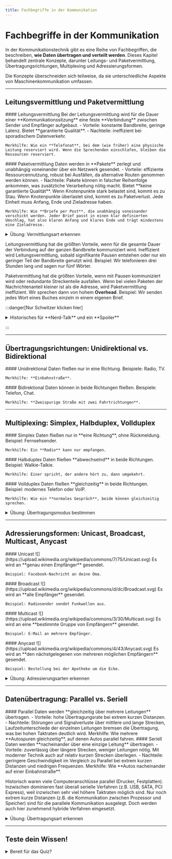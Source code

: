 ```yaml
---
title: Fachbegriffe in der Kommunikation
---
```


# Fachbegriffe in der Kommunikation

In der Kommunikationstechnik gibt es eine Reihe von Fachbegriffen, die beschreiben, **wie Daten übertragen und verteilt werden**. Dieses Kapitel behandelt zentrale Konzepte, darunter Leitungs- und Paketvermittlung, Übertragungsrichtungen, Multiplexing und Adressierungsformen. 

Die Konzepte überschneiden sich teilweise, da sie unterschiedliche Aspekte von Maschinenkommunikation umfassen.

---

## Leitungsvermittlung und Paketvermittlung

<Columns>
  <Column className='text--left'>
    #### Leitungsvermittlung
    Bei der Leitungsvermittlung wird für die Dauer einer **Kommunikationssitzung** eine feste **Verbindung** zwischen Sender und Empfänger aufgebaut. 
    - Vorteile: konstante Bandbreite, geringe Latenz. Bietet **garantierte Qualität**.
    - Nachteile: ineffizient bei sporadischem Datenverkehr.

    Merkhilfe: Wie ein **Telefonat**, bei dem (wie früher) eine physische Leitung reserviert wird. Wenn die Sprechenden einschlafen, bleiben die Ressourcen reserviert.
  </Column>
  <Column className='text--left'>
    #### Paketvermittlung
    Daten werden in **Pakete** zerlegt und unabhängig voneinander über ein Netzwerk gesendet.
    - Vorteile: effiziente Ressourcennutzung, robust bei Ausfällen, da alternative Routen genommen werden können.
    - Nachteile: Pakete können in falscher Reihenfolge ankommen, was zusätzliche Verarbeitung nötig macht. Bietet **keine garantierte Qualität**. Wenn Knotenpunkte stark belastet sind, kommt es zu Stau. Wenn Knotenpunkte überlastet sind, kommt es zu Paketverlust. Jede Einheit muss Anfang, Ende und Zieladresse haben.

    Merkhilfe: Wie **Briefe per Post**, die unabhängig voneinander verschickt werden. Jeder Brief passt in einen klar definierten Umschlag, hat also klaren Anfang und klares Ende und trägt mindestens eine Zieladresse.
  </Column>
</Columns>

<details>
  <summary>Übung: Vermittlungsart erkennen</summary>

<ItemMatch taskData={[
  { id: 'call', text: 'Ein Telefonat über ein Dosentelefon mit gespannter Schnur.', answer: 'Leitungsvermittlung' },
  { id: 'email', text: 'E-Mails werden über das Internet versendet.', answer: 'Paketvermittlung' },
  { id: 'video', text: 'Live-Video über IP wird paketweise übertragen.', answer: 'Paketvermittlung' },
  { id: 'landline', text: 'Festnetztelefon während des Gesprächs reserviert die Leitung.', answer: 'Leitungsvermittlung' },
]} />

</details>

Leitungsvermittlung hat die größten Vorteile, wenn für die gesamte Dauer der Verbindung auf der ganzen Bandbreite kommuniziert wird. Ineffizient wird Leitungsvermittlung, sobald signifikante Pausen entstehen oder nur ein geringer Teil der Bandbreite genutzt wird. Beispiel: Wir telefonieren drei Stunden lang und sagen nur fünf Wörter.

Paketvermittlung hat die größten Vorteile, wenn mit Pausen kommuniziert wird oder redundante Streckenteile ausfallen. Wenn bei vielen Paketen der Nachrichtenanteil kleiner ist als die Adresse, wird Paketvermittlung ineffizient. Wir sprechen dann von hohem **Overhead**. Beispiel: Wir senden jedes Wort eines Buches einzeln in einem eigenen Brief.

:::danger[Nur Schwitzer klicken hier]
<details>
  <summary>Historisches für **Nerd-Talk** und ein **Spoiler**</summary>

Inzwischen hat sich die **Paketvermittlung** auch in der Telefonie **durchgesetzt**. 1999 wurde DSL als erste paketvermittelte Infrastruktur für das Internet eingeführt. Das deutsche Festnetz war noch bis 2015 weitgehend leitungsvermittelt. Beim Telefonieren gab es eine durchgängige physische Leitung zwischen den Teilnehmern. Zwischen 2015 und 2020 wurden die alten Kupferleitungen der örtlichen und überörtlichen Netze durch Glasfaserstrecken ersetzt und ein All-IP-Netz aufgebaut, das **nur noch paketvermittelt** arbeitet. 

Gleichzeitig wird, besonders bei interner Telefonie innerhalb von Unternehmen oder Behörden, zunehmend **Voice-over-IP** (**VoIP**) eingesetzt. VoIP nutzt das **Internetprotokoll** (**IP**), das ebenfalls **paketvermittelt** arbeitet. VoIP nutzt die bestehenden Datennetze und verursacht keine gesonderten Verbindungskosten. Skype, WhatsApp, Signal und Telegram nutzen ebenfalls VoIP für Audioanrufe.

Details zu VoIP lernen wir erst viel später.

</details>

:::

---

## Übertragungsrichtungen: Unidirektional vs. Bidirektional

<Columns>
  <Column className='text--left'>
    #### Unidirektional
    Daten fließen nur in eine Richtung. Beispiele: Radio, TV.

    Merkhilfe: **Einbahnstraße**.
  </Column>
  <Column className='text--left'>
    #### Bidirektional
    Daten können in beide Richtungen fließen. Beispiele: Telefon, Chat.

    Merkhilfe: **Zweispurige Straße mit zwei Fahrtrichtungen**.
  </Column>
</Columns>

---

## Multiplexing: Simplex, Halbduplex, Vollduplex

<Columns>
  <Column align="stretch">
    #### Simplex
    Daten fließen nur in **eine Richtung**, ohne Rückmeldung. 
    Beispiel: Fernsehsender.

    Merkhilfe: Ein **Radio** kann nur empfangen.
  </Column>
  <Column align="stretch">
    #### Halbduplex
    Daten fließen **abwechselnd** in beide Richtungen. 
    Beispiel: Walkie-Talkie.

    Merkhilfe: Einer spricht, der andere hört zu, dann umgekehrt.
  </Column>
  <Column align="stretch">
    #### Vollduplex
    Daten fließen **gleichzeitig** in beide Richtungen. 
    Beispiel: modernes Telefon oder VoIP.

    Merkhilfe: Wie ein **normales Gespräch**, beide können gleichzeitig sprechen.
  </Column>
</Columns>

<details>
  <summary>Übung: Übertragungsmodus bestimmen</summary>

<ItemMatch taskData={[
  { id: 'tv', text: 'Fernsehsignal', answer: 'Simplex' },
  { id: 'walkie', text: 'Walkie-Talkie', answer: 'Halbduplex' },
  { id: 'phone', text: 'VoIP-Telefonat', answer: 'Vollduplex' },
]} />

</details>

---

## Adressierungsformen: Unicast, Broadcast, Multicast, Anycast

<Columns>
  <Column className='text--left'>
    #### Unicast
    ![](https://upload.wikimedia.org/wikipedia/commons/7/75/Unicast.svg)
    Es wird an **genau einen Empfänger** gesendet.
    
    Beispiel: Facebook-Nachricht an deine Oma.
  </Column>
  <Column className='text--left'>
    #### Broadcast
    ![](https://upload.wikimedia.org/wikipedia/commons/d/dc/Broadcast.svg)
    Es wird an **alle Empfänger** gesendet.
    
    Beispiel: Radiosender sendet Funkwellen aus.
  </Column>
  <Column className='text--left'>
    #### Multicast
    ![](https://upload.wikimedia.org/wikipedia/commons/3/30/Multicast.svg)
    Es wird an eine **bestimmte Gruppe von Empfängern** gesendet.
    
    Beispiel: E-Mail an mehrere Empfänger.
  </Column>
  <Column className='text--left'>
    #### Anycast
    ![](https://upload.wikimedia.org/wikipedia/commons/4/43/Anycast.svg)
    Es wird an **den nächstgelegenen von mehreren möglichen Empfängern** gesendet.
    
    Beispiel: Bestellung bei der Apotheke um die Ecke.
  </Column>
</Columns>

<details>
  <summary>Übung: Adressierungsarten erkennen</summary>

<ItemMatch taskData={[
  { id: 'email', text: 'Eine E-Mail an eine einzelne Person', answer: 'Unicast' },
  { id: 'lan', text: 'ARP-Request an alle Geräte im LAN', answer: 'Broadcast' },
  { id: 'video', text: 'Video-Stream an registrierte Teilnehmer', answer: 'Multicast' },
  { id: 'dns', text: 'DNS-Abfrage zum nächsten Server', answer: 'Anycast' },
]} />

</details>

---

## Datenübertragung: Parallel vs. Seriell
<Columns>
<Column className='text--left'>
#### Parallel
Daten werden **gleichzeitig über mehrere Leitungen** übertragen.  
- Vorteile: hohe Übertragungsrate bei extrem kurzen Distanzen.  
- Nachteile: Störungen und Signalverluste über mittlere und lange Strecken, Laufzeitunterschiede der einzelnen Leitungen bremsen die Übertragung, was bei hohen Taktraten deutlich wird. 
Merkhilfe: Wie mehrere **Autospuren gleichzeitig**, auf denen Autos parallel fahren.
</Column>

<Column className='text--left'>
#### Seriell
Daten werden **nacheinander über eine einzige Leitung** übertragen.  
- Vorteile: zuverlässig über längere Strecken, weniger Leitungen nötig. Mit moderner Technik auch auf relativ kurzen Strecken überlegen.
- Nachteile: geringere Geschwindigkeit im Vergleich zu Parallel bei extrem kurzen Distanzen und niedrigen Frequenzen.  
Merkhilfe: Wie **Autos nacheinander auf einer Einbahnstraße**.
</Column>
</Columns>

Historisch waren viele Computeranschlüsse parallel (Drucker, Festplatten). Inzwischen dominieren fast überall serielle Verfahren (z.B. USB, SATA, PCI Express), weil inzwischen sehr viel höhere Taktraten möglich sind. Nur noch extrem kurze Distanzen (z.B. die Kommunikation zwischen Prozessor und Speicher) sind für die parallele Kommunikation ausgelegt. Doch werden auch hier zunehmend hybride Verfahren eingesetzt.

<details>
<summary>Übung: Übertragungsart erkennen</summary>
<ItemMatch taskData={[
  { id: 'usb', text: 'Daten werden nacheinander über eine Leitung übertragen (z.B. USB)', answer: 'Seriell' },
  { id: 'ide', text: 'Frühere Festplattenverbindung über mehrere Leitungen gleichzeitig', answer: 'Parallel' },
  { id: 'pci', text: 'Früherer Bus für interne PC-Komponenten, mehrere Leitungen gleichzeitig', answer: 'Parallel' },
  { id: 'ethernet', text: 'Moderne Netzwerkkabel übertragen Bits nacheinander', answer: 'Seriell' },
]} />
</details>

---
## Teste dein Wissen!
<details>
<summary>Bereit für das Quiz?</summary>
<Quiz questions={[
  {
    question: "Welche Vermittlungsart reserviert eine physische Verbindung zwischen Sender und Empfänger?",
    answers: [
      { text: "Paketvermittlung", isCorrect: false },
      { text: "Leitungsvermittlung", isCorrect: true },
      { text: "Unicast", isCorrect: false },
      { text: "Multiplexing", isCorrect: false }
    ],
  },
  {
    question: "Welche Vermittlungsart bietet eine garantierte Qualität?",
    answers: [
      { text: "Paketvermittlung", isCorrect: false },
      { text: "Leitungsvermittlung", isCorrect: true },
      { text: "Heiratsvermittlung", isCorrect: false },
      { text: "Polizeinotruf 110", isCorrect: false }
    ],
  },
  {
    question: "Bei welcher Vermittlungsart ist Stau möglich, aus dem Verzögerung (hohe Latenz) resultiert?",
    answers: [
      { text: "Paketvermittlung", isCorrect: true },
      { text: "Leitungsvermittlung", isCorrect: false },
      { text: "Haustiervermittlung", isCorrect: false },
      { text: "Fahrgemeinschaftsvermittlung", isCorrect: false }
    ],
  },
    {
    question: "Welche Technologie hat sich inzwischen auch in Bereichen durchgesetzt, wo früher eine andere dominierte?",
    answers: [
      { text: "Paketvermittlung", isCorrect: true },
      { text: "Leitungsvermittlung", isCorrect: false },
      { text: "Serielle Übertragung", isCorrect: true },
      { text: "Parallele Übertragung", isCorrect: false }
    ],
  },
  {
    question: "Bei welcher Vermittlungsart ist Überlastung möglich, aus der Paketverlust resultiert?",
    answers: [
      { text: "Paketvermittlung", isCorrect: true },
      { text: "Leitungsvermittlung", isCorrect: false },
      { text: "Global Unicast", isCorrect: false },
      { text: "Jobvermittlung", isCorrect: false }
    ],
  },

  {
    question: "Welche Vermittlungsart kann keine garantierte Qualität bieten?",
    answers: [
      { text: "Paketvermittlung", isCorrect: true },
      { text: "Leitungsvermittlung", isCorrect: false },
      { text: "Unicast", isCorrect: false },
      { text: "Multiplexing", isCorrect: false }
    ],
  },

  {
    question: "Bob sendet Alice ein Kochrezept. Für jede der 16 Anweisungen schreibt er eine eigene E-Mail.",
    answers: [
      { text: "Effiziente Nutzung der Leitungsvermittlung", isCorrect: false },
      { text: "Ineffiziente Nutzung der Paketvermittlung. Overhead ist zu hoch", isCorrect: true },
      { text: "Sinnvolle Verwendung von bidirektionaler Kommunikation", isCorrect: false },
      { text: "Wenig sinnvolle Nutzung der Leitungsvermittlung. Ressourcen werden verschwendet.", isCorrect: false }
    ],
  },
  {
    question: "Welcher Übertragunsmodus ist unidirektional?",
    answers: [
      { text: "Simplex", isCorrect: true },
      { text: "Halbduplex", isCorrect: false },
      { text: "Vollduplex", isCorrect: false },
      { text: "Goretex", isCorrect: false }
    ],
  },
  {
    question: "Welcher Übertragunsmodus ist bidirektional?",
    answers: [
      { text: "Simplex", isCorrect: false },
      { text: "Halbduplex", isCorrect: true },
      { text: "Vollduplex", isCorrect: true },
      { text: "Bieraufex", isCorrect: true }
    ],
  },
  {
    question: "Welche Übertragungsart ermöglicht gleichzeitiges Sprechen und Hören?",
    answers: [
      { text: "Simplex", isCorrect: false },
      { text: "Halbduplex", isCorrect: false },
      { text: "Vollduplex", isCorrect: true },
      { text: "Unidirektional", isCorrect: false }
    ],
  },
  {
    question: "Welche Adressierungsform sendet Daten an alle Teilnehmer im Netzwerk?",
    answers: [
      { text: "Broadcast", isCorrect: true },
      { text: "Unicast", isCorrect: false },
      { text: "Multicast", isCorrect: false },
      { text: "Anycast", isCorrect: false }
    ],
  },
  {
    question: "Welche Adressierungsform wählt den nächstgelegenen Empfänger?",
    answers: [
      { text: "Multicast", isCorrect: false },
      { text: "Anycast", isCorrect: true },
      { text: "Broadcast", isCorrect: false },
      { text: "Unicast", isCorrect: false }
    ],
  },
  {
    question: "Du fährst durch Hessen und siehst einen Unfall. Nachdem du die Unfallstelle abgesichert hast, wählst du den Notruf 112. Welche Adressierungsform wird intern beim Notruf genutzt?",
    answers: [
      { text: "Multicast", isCorrect: false },
      { text: "Anycast", isCorrect: true },
      { text: "Broadcast", isCorrect: false },
      { text: "Unicast", isCorrect: false }
    ],
  },
  {
    question: "Du hast die Aufgaben für die nächste Klassenarbeit 'gefunden'. Du sendest sie nicht in die Klassengruppe, sondern an deine drei Lieblingsklassenkameraden. Welche Adressierungsart hast du genutzt?",
    answers: [
      { text: "Multicast", isCorrect: true },
      { text: "Anycast", isCorrect: false },
      { text: "Broadcast", isCorrect: false },
      { text: "Unicast", isCorrect: false }
    ],
  },
  {
    question: "Ein Walkie-Talkie spricht und hört abwechselnd. Welche Übertragungsart ist das?",
    answers: [
      { text: "Simplex", isCorrect: false },
      { text: "Halbduplex", isCorrect: true },
      { text: "Vollduplex", isCorrect: false },
      { text: "Bidirektional", isCorrect: false }
    ],
  },
  {
    question: "Wegen einer Baustelle ist die Landstraße streckenweise einspurig. Eine Ampel regelt, welche Fahrtrichtung die Engstelle gerade befahren darf. Welche Übertragungsart ist das?",
    answers: [
      { text: "Simplex", isCorrect: false },
      { text: "Halbduplex", isCorrect: true },
      { text: "Vollduplex", isCorrect: false },
      { text: "Multicast", isCorrect: false }
    ],
  },
  {
    question: "Daten werden gleichzeitig über mehrere Leitungen übertragen. Welche Art ist das?",
    answers: [
      { text: "Seriell", isCorrect: false },
      { text: "Parallel", isCorrect: true },
      { text: "Halbduplex", isCorrect: false },
      { text: "Simplex", isCorrect: false }
    ],
  },
  {
    question: "Daten werden nacheinander über eine Leitung übertragen. Welche Art ist das?",
    answers: [
      { text: "Seriell", isCorrect: true },
      { text: "Parallel", isCorrect: false },
      { text: "Vollduplex", isCorrect: false },
      { text: "Bidirektional", isCorrect: false }
    ],
  },
]} />
</details>
